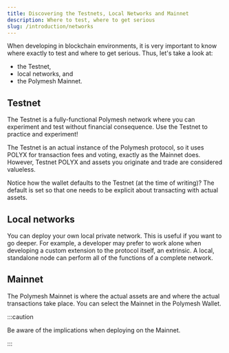 ```yaml
---
title: Discovering the Testnets, Local Networks and Mainnet
description: Where to test, where to get serious
slug: /introduction/networks
---
```


When developing in blockchain environments, it is very important to know where exactly to test and where to get serious. Thus, let's take a look at:

- the Testnet,
- local networks, and
- the Polymesh Mainnet.

## Testnet

The Testnet is a fully-functional Polymesh network where you can experiment and test without financial consequence. Use the Testnet to practice and experiment!

The Testnet is an actual instance of the Polymesh protocol, so it uses POLYX for transaction fees and voting, exactly as the Mainnet does. However, Testnet POLYX and assets you originate and trade are considered valueless.

Notice how the wallet defaults to the Testnet (at the time of writing)? The default is set so that one needs to be explicit about transacting with actual assets.

## Local networks

You can deploy your own local private network. This is useful if you want to go deeper. For example, a developer may prefer to work alone when developing a custom extension to the protocol itself, an extrinsic. A local, standalone node can perform all of the functions of a complete network.

## Mainnet

The Polymesh Mainnet is where the actual assets are and where the actual transactions take place. You can select the Mainnet in the Polymesh Wallet.

:::caution

Be aware of the implications when deploying on the Mainnet.

:::
